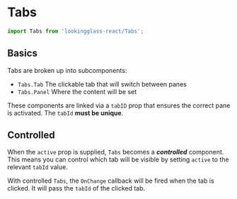 
<Meta title="Components/Tabs" component={Tabs} argTypes={stories.argTypes} />

# Tabs

<Description of={Tabs} />

```js
import Tabs from 'lookingglass-react/Tabs';
```

## Basics

Tabs are broken up into subcomponents:

-   `Tabs.Tab` The clickable tab that will switch between panes
-   `Tabs.Panel` Where the content will be set

These components are linked via a `tabID` prop that ensures the correct pane is activated. The `tabId` **must be unique**.

<Canvas>
    <Story story={stories.AllProps} name="All Props" />
</Canvas>

<ArgsTable story="All Props" />

## Controlled

When the `active` prop is supplied, `Tabs` becomes a **_controlled_** component. This means you can control which tab will be visible by setting `active` to the relevant `tabId` value.

With controlled `Tabs`, the `OnChange` callback will be fired when the tab is clicked. It will pass the `tabId` of the clicked tab.

<Canvas>
    <Story story={stories.Controlled} />
</Canvas>
